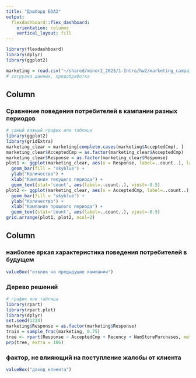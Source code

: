 ```yaml
---
title: "Дэшборд EDA2"
output: 
  flexdashboard::flex_dashboard:
    orientation: columns
    vertical_layout: fill
---
```


```r
library(flexdashboard)
library(dplyr)
library(ggplot2)

marketing = read.csv("~/shared/minor2_2023/1-Intro/hw2/marketing_campaign.csv")
# загрузка данных, предобработка 

```

Column {data-width=550}
-----------------------------------------------------------------------

### Сравнение поведения потребителей в кампании разных периодов

```r
# самый важный график или таблица
library(ggplot2)
library(gridExtra)
marketing_clear = marketing[complete.cases(marketing$AcceptedCmp), ]
marketing_clear$AcceptedCmp = as.factor(marketing_clear$AcceptedCmp)
marketing_clear$Response = as.factor(marketing_clear$Response)
plot1 <- ggplot(marketing_clear, aes(x = Response, label=..count..), label = Response) +
  geom_bar(fill = "skyblue") +
  ylab("Количество") +
  xlab("Кампания текущего периода") +
  geom_text(stat='count', aes(label=..count..), vjust=-0.5)
plot2 <- ggplot(marketing_clear, aes(x = AcceptedCmp, label=..count..), label = AcceptedCmp) +
  geom_bar(fill = "skyblue") +
  ylab("Количество") +
  xlab("Кампания прошлого периода") +
  geom_text(stat='count', aes(label=..count..), vjust=-0.5)
grid.arrange(plot1, plot2, ncol=2)

```

Column {data-width=450}
-----------------------------------------------------------------------

### наиболее яркая характеристика поведения потребителей в будущем

```r
valueBox("отклик на предыдущие кампании")
```

### Дерево решений

```r
# график или таблица
library(rpart)
library(rpart.plot)
library(dplyr)
set.seed(1234)
marketing$Response = as.factor(marketing$Response)
train = sample_frac(marketing, 0.75)
tree <- rpart(Response ~ AcceptedCmp + Recency + NumStorePurchases, method = "class", data = train)
prp(tree, extra = 106)

```

### фактор, не влияющий на поступление жалобы от клиента

```r
valueBox("доход клиента")
```